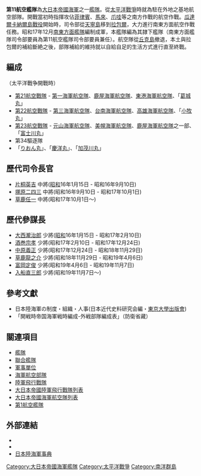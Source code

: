 {{japanese|japanese=第十一航空艦隊|kana=だいじゅういちこうくうかんたい|romaji=daijiuichi-koukuukantai}}

'''第11航空艦隊'''為[[大日本帝國海軍|大日本帝國海軍]]之一[[艦隊|艦隊]]。從[[太平洋戰爭|太平洋戰爭]]時就為駐在外地之基地航空部隊。開戰當初時指揮攻佔[[菲律賓|菲律賓]]、[[馬來半島|馬來]]、[[爪哇島|爪哇]]等之南方作戰的航空作戰。[[瓜達爾卡納爾島戰役|瓜達爾卡納爾島戰役]]開始時，司令部從[[天寧島|天寧島]]移到[[拉包爾|拉包爾]]，大力進行南東方面航空作戰任務。昭和17年12月[[南東方面艦隊|南東方面艦隊]]編制成軍，本艦隊編為其隷下艦隊（南東方面艦隊司令部要員為第11航空艦隊司令部要員兼任）。航空隊從[[丘克群島|丘克島]]撤退，本土與拉包爾的補給斷絶之後，部隊補給的維持就以自給自足的生活方式進行直至終戰。

==編成==
（太平洋戰争開戰時）
* [[第21航空戰隊|第21航空戰隊]] - [[第一海軍航空隊|第一海軍航空隊]]、[[鹿屋海軍航空隊|鹿屋海軍航空隊]]、[[東港海軍航空隊|東港海軍航空隊]]、「[[葛城丸|葛城丸]]」
* [[第22航空戰隊|第22航空戰隊]] - [[第三海軍航空隊|第三海軍航空隊]]、[[台南海軍航空隊_(日本海軍)|台南海軍航空隊]]、[[高雄海軍航空隊|高雄海軍航空隊]]、「[[小牧丸|小牧丸]]」
* [[第23航空戰隊|第23航空戰隊]] - [[元山海軍航空隊_(日本海軍)|元山海軍航空隊]]、[[美幌海軍航空隊_(日本海軍)|美幌海軍航空隊]]、[[鹿屋海軍航空隊|鹿屋海軍航空隊]]之一部、「[[富士川丸|富士川丸]]」
* 第34驅逐隊
*「[[りおん丸|りおん丸]]」、「[[慶洋丸|慶洋丸]]」、「[[加茂川丸|加茂川丸]]」

==歷代司令長官==
* [[片桐英吉|片桐英吉]] 中將([[昭和|昭和]]16年1月15日 - 昭和16年9月10日)
* [[塚原二四三|塚原二四三]] 中將(昭和16年9月10日 - 昭和17年10月1日)
* [[草鹿任一|草鹿任一]] 中將(昭和17年10月1日～)

==歷代參謀長==
* [[大西瀧治郎|大西瀧治郎]] 少將([[昭和|昭和]]16年1月15日 - 昭和17年2月10日)
* [[酒巻宗孝|酒巻宗孝]] 少將(昭和17年2月10日 - 昭和17年12月24日)
* [[中原義正|中原義正]] 少將(昭和17年12月24日 - 昭和18年11月29日)
* [[草鹿龍之介|草鹿龍之介]] 少將(昭和18年11月29日 - 昭和19年4月6日)
* [[富岡定俊|富岡定俊]] 少將(昭和19年4月6日 - 昭和19年11月7日)
* [[入船直三郎|入船直三郎]] 少將(昭和19年11月7日～)

== 參考文獻 ==
<div class="references-small">
* 日本陸海軍の制度・組織・人事(日本近代史料研究会編・[[東京大學出版會|東京大學出版會]])
* 「開戦時帝国海軍戦時編成-外戦部隊編成表」（防衛省藏） 
<references />
</div>

== 關連項目 ==
*[[艦隊|艦隊]]
*[[聯合艦隊|聯合艦隊]]
*[[軍事單位|軍事單位]]
*[[海軍航空部隊|海軍航空部隊]]
*[[陸軍飛行戰隊_(日本陸軍)|陸軍飛行戰隊]]
*[[大日本帝國陸軍飛行戰隊列表|大日本帝國陸軍飛行戰隊列表]]
*[[大日本帝國海軍航空隊列表|大日本帝國海軍航空隊列表]]
*[[第1航空艦隊_(日本海軍)|第1航空艦隊]]

==外部連結==
<div class="references-small">
*{{cite web
 |last       = Nishida
 |first       = Hiroshi
 |url       = http://homepage2.nifty.com/nishidah/e/ja03.htm#11AF
 |title       = Imperial Japanese Navy 11th Air Fleet
 |work       = (第11航空艦隊 (日本海軍))
 |accessdate       = 2008-04-23
 |archive-date       = 2013-01-30
 |archive-url       = https://archive.is/20130130002404/http://homepage2.nifty.com/nishidah/e/ja03.htm%233F#11AF
 |dead-url       = yes
 }}
*{{cite web
| last = Wendel
| first = Marcus
| url = http://www.axishistory.com/index.php?id=7731
| title = Axis History Factbook
| work = Imperial Japanese Navy 11th Air Fleet(第11航空艦隊 (日本海軍))
| accessdate = 2008-04-23
| archive-date = 2016-03-05
| archive-url = https://web.archive.org/web/20160305070820/http://www.axishistory.com/index.php?id=7731
| dead-url = no
}}
*[https://web.archive.org/web/20100516180653/http://homepage1.nifty.com/kitabatake/rikukaiguntop.html 日本陸海軍事典]
<references />
</div>

{{大日本帝國海軍}}

[[Category:大日本帝國海軍艦隊|Category:大日本帝國海軍艦隊]]

[[Category:太平洋戰爭|Category:太平洋戰爭]]

[[Category:南洋群島|Category:南洋群島]]